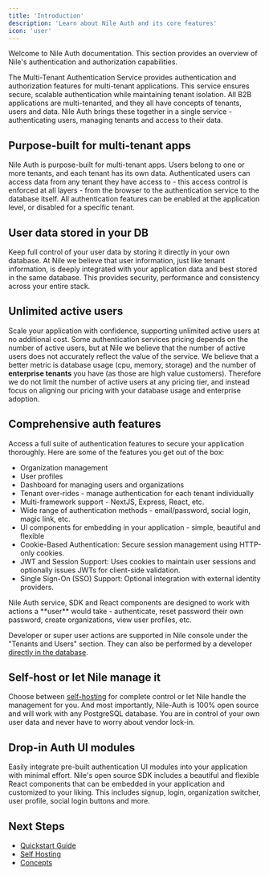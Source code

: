 ```yaml
---
title: 'Introduction'
description: 'Learn about Nile Auth and its core features'
icon: 'user'
---
```


Welcome to Nile Auth documentation. This section provides an overview of Nile's authentication and authorization capabilities.

The Multi-Tenant Authentication Service provides authentication and authorization features for multi-tenant applications. This service ensures secure, scalable authentication while maintaining tenant isolation. All B2B applications are multi-tenanted, and they all have concepts of tenants, users and data. Nile Auth brings these together in a single service - authenticating users, managing tenants and access to their data. 

## Purpose-built for multi-tenant apps

Nile Auth is purpose-built for multi-tenant apps. Users belong to one or more tenants, and each tenant has its own data. Authenticated users can access data from any tenant they have access to - this access control is enforced at all layers - from the browser to the authentication service to the database itself. All authentication features can be enabled at the application level, or disabled for a specific tenant. 

## User data stored in your DB

Keep full control of your user data by storing it directly in your own database. At Nile we believe that user information, just like tenant information, is deeply integrated with your application data and best stored in the same database. This provides security, performance and consistency across your entire stack.

## Unlimited active users

Scale your application with confidence, supporting unlimited active users at no additional cost. Some authentication services pricing depends on the number of active users, but at Nile we believe that the number of active users does not accurately reflect the value of the service. We believe that a better metric is database usage (cpu, memory, storage) and the number of **enterprise tenants** you have (as those are high value customers). Therefore we do not limit the number of active users at any pricing tier, and instead focus on aligning our pricing with your database usage and enterprise adoption.

## Comprehensive auth features
Access a full suite of authentication features to secure your application thoroughly. Here are some of the features you get out of the box:

- Organization management
- User profiles
- Dashboard for managing users and organizations
- Tenant over-rides - manage authentication for each tenant individually
- Multi-framework support - NextJS, Express, React, etc.
- Wide range of authentication methods - email/password, social login, magic link, etc.
- UI components for embedding in your application - simple, beautiful and flexible
- Cookie-Based Authentication: Secure session management using HTTP-only cookies.
- JWT and Session Support: Uses cookies to maintain user sessions and optionally issues JWTs for client-side validation.
- Single Sign-On (SSO) Support: Optional integration with external identity providers.

<Tip>
Nile Auth service, SDK and React components are designed to work with actions a **user** would take - authenticate, reset password their own password, create organizations, view user profiles, etc. 

Developer or super user actions are supported in Nile console under the "Tenants and Users" section. They can also be performed by a developer [directly in the database](/auth/concepts/builtintables).
</Tip>

## Self-host or let Nile manage it
Choose between [self-hosting](/auth/selfhosting) for complete control or let Nile handle the management for you. And most importantly, Nile-Auth is 100% open source and will work with any PostgreSQL database. You are in control of your own user data and never have to worry about vendor lock-in.

## Drop-in Auth UI modules
Easily integrate pre-built authentication UI modules into your application with minimal effort. Nile's open source SDK includes a beautiful and flexible React components that can be embedded in your application and customized to your liking. This includes signup, login, organization switcher, user profile, social login buttons and more.

## Next Steps

- [Quickstart Guide](/auth/quickstart)
- [Self Hosting](/auth/selfhosting)
- [Concepts](/auth/concepts/tenants) 